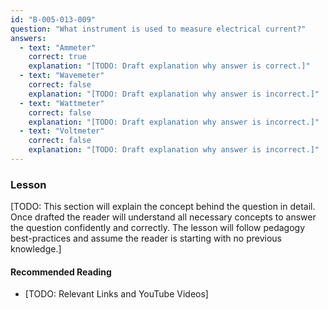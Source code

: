 ```yaml
---
id: "B-005-013-009"
question: "What instrument is used to measure electrical current?"
answers:
  - text: "Ammeter"
    correct: true
    explanation: "[TODO: Draft explanation why answer is correct.]"
  - text: "Wavemeter"
    correct: false
    explanation: "[TODO: Draft explanation why answer is incorrect.]"
  - text: "Wattmeter"
    correct: false
    explanation: "[TODO: Draft explanation why answer is incorrect.]"
  - text: "Voltmeter"
    correct: false
    explanation: "[TODO: Draft explanation why answer is incorrect.]"
---
```


### Lesson

[TODO: This section will explain the concept behind the question in detail. Once drafted the reader will understand all necessary concepts to answer the question confidently and correctly. The lesson will follow pedagogy best-practices and assume the reader is starting with no previous knowledge.]

#### Recommended Reading

- [TODO: Relevant Links and YouTube Videos]
